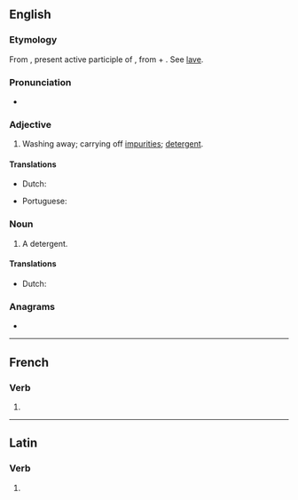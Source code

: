==English==

===Etymology===
{{root|en|ine-pro|*lewh₃-}}
From {{bor|en|la|abluēns}}, present active participle of {{m|la|abluō||I wash off or away; cleanse, purify}}, from {{m|la|ab||from, away from}} + {{m|la|lavō||I wash, cleanse}}. See [[lave]].

===Pronunciation===
* {{IPA|en|/ˈæb.lu.ənt/}}

===Adjective===
{{en-adj}}

# {{lb|en|pharmaceutical effect}} Washing away; carrying off [[impurities]]; [[detergent]].

====Translations====
{{trans-top|washing away}}
* Dutch: {{t+|nl|reinigend}}
{{trans-mid}}
* Portuguese: {{t|pt|abluente}}
{{trans-bottom}}

===Noun===
{{en-noun}}

# {{lb|en|pharmaceutical drug}} A detergent.

====Translations====
{{trans-top|detergent}}
* Dutch: {{t+|nl|reinigingsmiddel|n}}
{{trans-mid}}
{{trans-bottom}}

===Anagrams===
* {{anagrams|en|a=abelntu|ant-blue|bleaunt|blue ant|butenal|tunable}}

----

==French==

===Verb===
{{head|fr|verb form}}

# {{inflection of|fr|abluer||3|p|pres|ind//sub}}

----

==Latin==

===Verb===
{{la-verb-form|abluent}}

# {{inflection of|la|abluō||3|p|futr|actv|indc}}